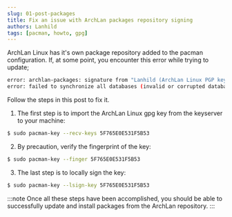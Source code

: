 ```yaml
---
slug: 01-post-packages
title: Fix an issue with ArchLan packages repository signing
authors: Lanhild
tags: [pacman, howto, gpg]
---
```


ArchLan Linux has it's own package repository added to the pacman configuration.
If, at some point, you encounter this error while trying to update;

```bash
error: archlan-packages: signature from "Lanhild (ArchLan Linux PGP key, made by @Lanhild.) <archlan@protonmail.com>" is unknown trust
error: failed to synchronize all databases (invalid or corrupted database (PGP signature))
```
Follow the steps in this post to fix it.

<!--truncate-->

1. The first step is to import the ArchLan Linux gpg key from the keyserver to your machine:

```bash
$ sudo pacman-key --recv-keys 5F765E0E531F5B53
```
2. By precaution, verify the fingerprint of the key:

```bash
$ sudo pacman-key --finger 5F765E0E531F5B53
```
3. The last step is to locally sign the key:

```bash
$ sudo pacman-key --lsign-key 5F765E0E531F5B53
```

:::note
Once all these steps have been accomplished, you should be able to successfully update and install packages from the ArchLan repository.
:::